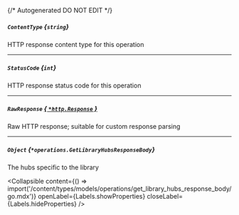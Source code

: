{/* Autogenerated DO NOT EDIT  */}

##### `ContentType` *{`string`}*
HTTP response content type for this operation

---
##### `StatusCode` *{`int`}*
HTTP response status code for this operation

---
##### `RawResponse` [*{ `*http.Response` }*](https://pkg.go.dev/net/http#Response)
Raw HTTP response; suitable for custom response parsing

---
##### `Object` *{`*operations.GetLibraryHubsResponseBody`}*
The hubs specific to the library

<Collapsible content={() => import('/content/types/models/operations/get_library_hubs_response_body/go.mdx')} openLabel={Labels.showProperties} closeLabel={Labels.hideProperties} />



